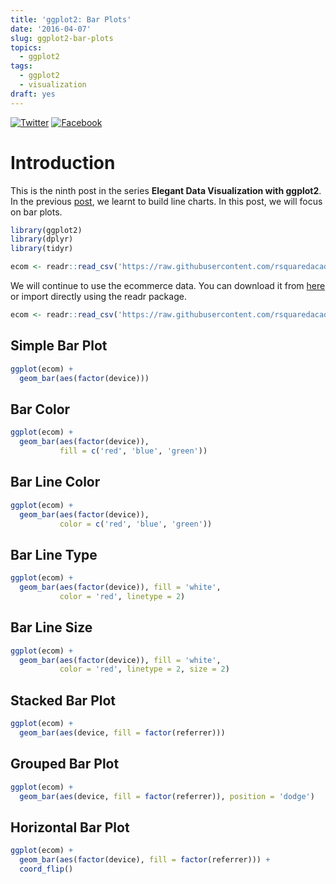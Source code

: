 ```yaml
---
title: 'ggplot2: Bar Plots'
date: '2016-04-07'
slug: ggplot2-bar-plots
topics:
  - ggplot2
tags:
  - ggplot2
  - visualization
draft: yes
---
```


[![Twitter](http://i.imgur.com/tXSoThF.png)](https://twitter.com/login?redirect_after_login=%2Fhome%3Fstatus)
[![Facebook](http://i.imgur.com/P3YfQoD.png)](https://www.facebook.com/sharer/sharer.php?u=)

# Introduction

This is the ninth post in the series **Elegant Data Visualization with ggplot2**. In the previous [post](https://rsquaredacademy.github.io/blog/post/ggplot2-line-graphs/), we learnt to build line charts. In this post, we will focus on bar plots.

```r
library(ggplot2)
library(dplyr)
library(tidyr)
```

```r
ecom <- readr::read_csv('https://raw.githubusercontent.com/rsquaredacademy/datasets/master/web.csv')
```

We will continue to use the ecommerce data. You can download it from [here](https://github.com/rsquaredacademy/datasets/blob/master/web.csv) or import directly using the readr package.

```r
ecom <- readr::read_csv('https://raw.githubusercontent.com/rsquaredacademy/datasets/master/web.csv')
```

## Simple Bar Plot

```r
ggplot(ecom) +
  geom_bar(aes(factor(device)))
```

## Bar Color

```r
ggplot(ecom) +
  geom_bar(aes(factor(device)),
           fill = c('red', 'blue', 'green'))
```

## Bar Line Color

```r
ggplot(ecom) +
  geom_bar(aes(factor(device)),
           color = c('red', 'blue', 'green'))
```

## Bar Line Type

```r
ggplot(ecom) +
  geom_bar(aes(factor(device)), fill = 'white', 
           color = 'red', linetype = 2)
```

## Bar Line Size

```r
ggplot(ecom) +
  geom_bar(aes(factor(device)), fill = 'white', 
           color = 'red', linetype = 2, size = 2)
```

## Stacked Bar Plot

```r
ggplot(ecom) +
  geom_bar(aes(device, fill = factor(referrer)))
```

## Grouped Bar Plot

```r
ggplot(ecom) +
  geom_bar(aes(device, fill = factor(referrer)), position = 'dodge')
```

## Horizontal Bar Plot

```r
ggplot(ecom) +
  geom_bar(aes(factor(device), fill = factor(referrer))) +
  coord_flip()
```


